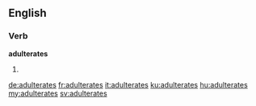 ==English==

===Verb===
'''adulterates'''

# {{third-person singular of|adulterate}}

[[de:adulterates]]
[[fr:adulterates]]
[[it:adulterates]]
[[ku:adulterates]]
[[hu:adulterates]]
[[my:adulterates]]
[[sv:adulterates]]
